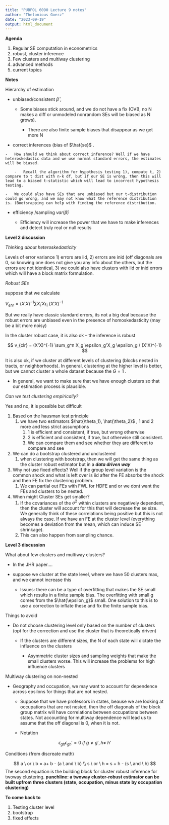 ```yaml
---
title: "PUBPOL 6090 Lecture 9 notes"
author: "Thelonious Goerz"
date: "2023-09-19"
output: html_document
---
```


**Agenda**

1.  Regular SE computation in econometrics
2.  robust, cluster inference
3.  Few clusters and multiway clustering
4.  advanced methods
5.  current topics

**Notes**

Hierarchy of estimation

-   unbiased/consistent $\hat{\beta}$ ,

    -   Some biases stick around, and we do not have a fix (OVB, no N makes a diff or unmodeled nonrandom SEs will be biased as N grows).

        -   There are also finite sample biases that disappear as we get more N

-    correct inferences (bias of $\hat{se}$ .

    -   How should we think about correct inference? Well if we have heteroskedastic data and we use normal standard errors, the estimates will be biased.

        -   Recall the algorithm for hypothesis testing 1), compute t, 2) compare to t dist with n-k df, but if our SE is wrong, then this will lead to a biased t-statistic which will lead to incorrect hypothesis testing.

    -   We could also have SEs that are unbiased but our t-distribution could go wrong, and we may not know what the reference distribution is. (Bootsrapping can help with finding the reference distribution.

-   efficiency /sampling $var(\hat{\beta})$

    -   Efficiency will increase the power that we have to make inferences and detect truly real or null results

**Level 2 discussion**

*Thinking about heteroskedasticity*

Levels of error variance 1) errors are iid, 2) errors are inid (off diagonals are 0, so knowing one does not give you any info about the others, but the errors are not identical, 3) we could also have clusters with iid or inid errors which will have a block matrix formulation.

*Robust SEs*

suppose that we calculate

$V_{ehr} = (X'X)^{-1} \sum X_i'X \epsilon_i \ (X'X)^{-1}$

But we really have classic standard errors, its not a big deal because the robust errors are unbiased even in the presence of homoskedasticity (may be a bit more noisy)

In the cluster robust case, it is also ok -- the inference is robust

$$
v_{clr} = (X'X)^{-1} \sum_g^n X_g \epsilon_g'X_g \epsilon_g \ (X'X)^{-1}
$$

It is also ok, if we cluster at different levels of clustering (blocks nested in tracts, or neighborhoods). In general, clustering at the higher level is better, but we cannot cluster a whole dataset because the $G = 1$ .

-   In general, we want to make sure that we have enough clusters so that our estimation process is plausible.

*Can we test clustering empirically?*

Yes and no, it is possible but difficult

1.  Based on the hausman test principle
    1.  we have two estimators $\hat{\theta_1}, \hat{\theta_2}$ , 1 and 2 more and less strict assumptions
        1.  1 is efficient and consistent, if true, but wrong otherwise
        2.  2 is efficient and consistent, if true, but otherwise still consistent.
        3.  We can compare them and see whether they are different to compare and see
2.  We can do a bootstrap clustered and unclustered
    1.  when clustering with bootstrap, then we will get the same thing as the cluster robust estimator but in a ***data driven way***
3.  Why not use fixed effects? Well if the group level variation is the common shock and what is left over is iid after the FE absorbs the shock and then FE fix the clustering problem.
    1.  We can partial out FEs with FWL for HDFE and or we dont want the FEs and clusters to be nested.
4.  When might Cluster SEs get smaller?
    1.  If the covariances of the $\sigma^2$ within clusters are negatively dependent, then the cluster will account for this that will decrease the se size. We generally think of these correlations being positive but this is not always the case. If we have an FE at the cluster level (everything becomes a deviation from the mean, which can induce SE shrinkage).
    2.  This can also happen from sampling chance.

**Level 3 discussion**

What about few clusters and multiway clusters?

-   In the JHR paper....

-   suppose we cluster at the state level, where we have 50 clusters max, and we cannot increase this

    -   Issues: there can be a type of overfitting that makes the SE small which results in a finite sample bias. The overfitting with small g comes from the $\hat{\epsilon_g}$ small. One solution to this is to use a correction to inflate these and fix the finite sample bias.

Things to avoid

-   Do not choose clustering level only based on the number of clusters (opt for the correction and use the cluster that is theoretically driven)

    -   If the clusters are different sizes, the N of each state will dictate the influence on the clusters

        -   Asymmetric cluster sizes and sampling weights that make the small clusters worse. This will increase the problems for high influence clusters

Multiway clustering on non-nested

-   Geography and occupation, we may want to account for dependence across epsilons for things that are not nested.

    -   Suppose that we have professors in states, beause we are looking at occupations that are not nested, then the off diagonals of the block group matrix will have correlations between occupations between states. Not accounting for multiway dependence will lead us to assume that the off diagonal is 0, when it is not.

    -   Notation

$$
\epsilon_{gh}\epsilon_{gh}' = 0  \ if \ g \neq g', h \neq \ h'
$$

Conditions (from discreate math)

$$
a \ or \ b = a+ b - (a \ and \ b) \\
s \ or \ h = s + h - (s \ and \ h)
$$ The second equation is the building block for cluster robust inference for twoway clustering. **punchline: a twoway cluster-robust estimator can be built upfrom three clusters (state, occupation, minus state by occupation clustering)**

**To come back to**

1.  Testing cluster level
2.  bootstrap
3.  fixed effects
